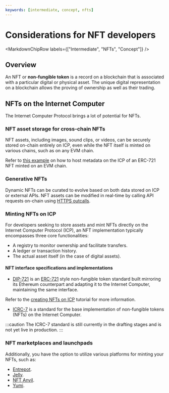 ```yaml
---
keywords: [intermediate, concept, nfts]
---
```



# Considerations for NFT developers

<MarkdownChipRow labels={["Intermediate", "NFTs", "Concept"]} />



## Overview

An NFT or **non-fungible token** is a record on a blockchain that is associated with a particular digital or physical asset. The unique digital representation on a blockchain allows the proving of ownership as well as their trading.

## NFTs on the Internet Computer

The Internet Computer Protocol brings a lot of potential for NFTs. 

### NFT asset storage for cross-chain NFTs

NFT assets, including images, sound clips, or videos, can be securely stored on-chain entirely on ICP, even while the NFT itself is minted on various chains, such as on any EVM chain.

Refer to [this example](https://github.com/domwoe/erc-721-ic-assets) on how to host metadata on the ICP of an ERC-721 NFT minted on an EVM chain.

### Generative NFTs 

Dynamic NFTs can be curated to evolve based on both data stored on ICP or external APIs. NFT assets can be modified in real-time by calling API requests on-chain using [HTTPS outcalls](/https-outcalls).

### Minting NFTs on ICP

For developers seeking to store assets and mint NFTs directly on the Internet Computer Protocol (ICP), an NFT implementation typically encompasses three core functionalities:

- A registry to monitor ownership and facilitate transfers.
- A ledger or transaction history.
- The actual asset itself (in the case of digital assets).

#### NFT interface specifications and implementations

- [DIP-721](https://github.com/Psychedelic/DIP721) is an [ERC-721](https://eips.ethereum.org/EIPS/eip-721) style non-fungible token standard built mirroring its Ethereum counterpart and adapting it to the Internet Computer, maintaining the same interface.

Refer to the [creating NFTs on ICP](https://internetcomputer.org/docs/current/tutorials/developer-journey/level-5/5.4-NFT-tutorial#icrc-7) tutorial for more information.

- [ICRC-7](https://github.com/dfinity/ICRC/tree/54d98a82a626daad6f674f1b8e6b815785f6c8c5/ICRCs/ICRC-7) is a standard for the base implementation of non-fungible tokens (NFTs) on the Internet Computer.

:::caution
The ICRC-7 standard is still currently in the drafting stages and is not yet live in production.
:::

### NFT marketplaces and launchpads

Additionally, you have the option to utilize various platforms for minting your NFTs, such as:

- [Entrepot](https://entrepot.app/).
- [Jelly](https://jelly.xyz/).
- [NFT Anvil](https://nftanvil.com/).
- [Yumi](https://tppkg-ziaaa-aaaal-qatrq-cai.raw.icp0.io/).





